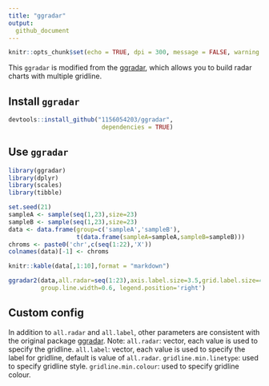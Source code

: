 ```yaml
---
title: "ggradar"
output:
  github_document
---
```


```r
knitr::opts_chunk$set(echo = TRUE, dpi = 300, message = FALSE, warning = FALSE, error = FALSE)
```

This `ggradar` is modified from the [ggradar](https://github.com/ricardo-bion/ggradar), which allows you to build radar charts with multiple gridline.

## Install `ggradar`

```r
devtools::install_github("1156054203/ggradar", 
                          dependencies = TRUE)
```

## Use `ggradar`

```r
library(ggradar)
library(dplyr)
library(scales)
library(tibble)

set.seed(21)
sampleA <- sample(seq(1,23),size=23)
sampleB <- sample(seq(1,23),size=23)
data <- data.frame(group=c('sampleA','sampleB'),
                   t(data.frame(sampleA=sampleA,sampleB=sampleB)))
chroms <- paste0('chr',c(seq(1:22),'X'))
colnames(data)[-1] <- chroms
```

```r
knitr::kable(data[,1:10],format = "markdown")
```

```r
ggradar2(data,all.radar=seq(1:23),axis.label.size=3.5,grid.label.size=4,group.point.size=1,
         group.line.width=0.6, legend.position='right')
```

## Custom config

In addition to `all.radar` and `all.label`, other parameters are consistent with the original package [ggradar](https://github.com/ricardo-bion/ggradar).
Note:
`all.radar`: vector, each value is used to specify the gridline.
`all.label`: vector, each value is used to specify the label for gridline, default is value of `all.radar`.
`gridline.min.linetype`: used to specify gridline style.
`gridline.min.colour`: used to specify gridline colour.
